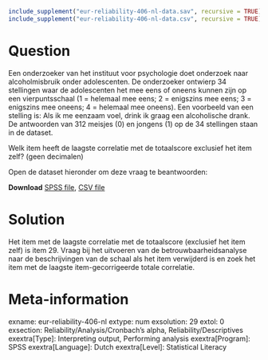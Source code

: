 ```r
include_supplement("eur-reliability-406-nl-data.sav", recursive = TRUE)
include_supplement("eur-reliability-406-nl-data.csv", recursive = TRUE)
```

Question
========
Een onderzoeker van het instituut voor psychologie doet onderzoek naar alcoholmisbruik onder adolescenten. De onderzoeker ontwierp 34 stellingen waar de adolescenten het mee eens of oneens kunnen zijn op een vierpuntsschaal (1 = helemaal mee eens; 2 = enigszins mee eens; 3 = enigszins mee oneens; 4 = helemaal mee oneens). Een voorbeeld van een stelling is: Als ik me eenzaam voel, drink ik graag een alcoholische drank. De antwoorden van 312 meisjes (0) en jongens (1) op de 34 stellingen staan in de dataset.

Welk item heeft de laagste correlatie met de totaalscore exclusief het item zelf? (geen decimalen)

Open de dataset hieronder om deze vraag te beantwoorden:

**Download** [SPSS file](eur-reliability-406-nl-data.sav), [CSV file](eur-reliability-406-nl-data.csv)


Solution
========
Het item met de laagste correlatie met de totaalscore (exclusief het item zelf) is item 29. Vraag bij het uitvoeren van de betrouwbaarheidsanalyse naar de beschrijvingen van de schaal als het item verwijderd is en zoek het item met de laagste item-gecorrigeerde totale correlatie.

Meta-information
================
exname: eur-reliability-406-nl
extype: num
exsolution: 29
extol: 0
exsection: Reliability/Analysis/Cronbach's alpha, Reliability/Descriptives
exextra[Type]: Interpreting output, Performing analysis
exextra[Program]: SPSS
exextra[Language]: Dutch
exextra[Level]: Statistical Literacy
